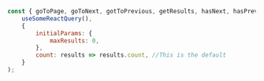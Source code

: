 
<Meta title='Hooks/Search' />

```js
const { goToPage, goToNext, gotToPrevious, getResults, hasNext, hasPrevious, data, params, count, isLoading, isError } = useSearch(
	useSomeReactQuery(),
	{
		initialParams: {
			maxResults: 0,
		},
		count: results => results.count, //This is the default
	}
);
```
